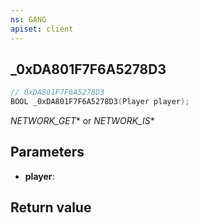 ```yaml
---
ns: GANG
apiset: client
---
```

## _0xDA801F7F6A5278D3

```c
// 0xDA801F7F6A5278D3
BOOL _0xDA801F7F6A5278D3(Player player);
```

_NETWORK_GET_* or _NETWORK_IS_*

## Parameters
* **player**:

## Return value